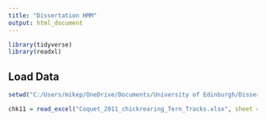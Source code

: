 ```yaml
---
title: "Dissertation HMM"
output: html_document
---
```


```r
library(tidyverse)
library(readxl)
```

## Load Data


```r
setwd("C:/Users/mikep/OneDrive/Documents/University of Edinburgh/Dissertations/HMM Seabirds/Data")

chk11 = read_excel("Coquet_2011_chickrearing_Tern_Tracks.xlsx", sheet = 1)
```
